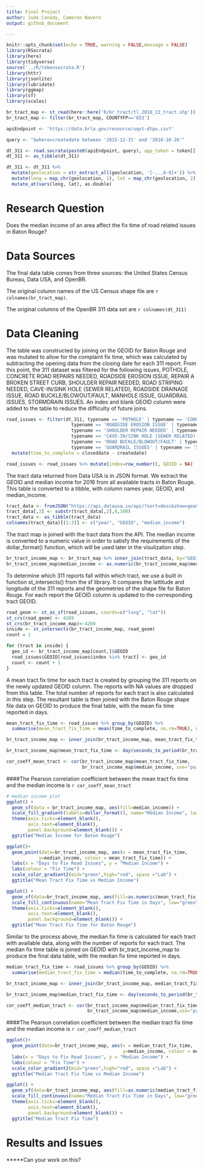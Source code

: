 ```yaml
---
title: Final Project
author: Jude Canady, Cameron Navero
output: github_document

---
```


```r
knitr::opts_chunk$set(echo = TRUE, warning = FALSE,message = FALSE)
library(RSocrata)
library(here)
library(tidyverse)
source('../R/tokensocrata.R')
library(httr)
library(jsonlite)
library(lubridate)
library(ggmap)
library(sf)
library(scales)

```


```r
br_tract_map <- st_read(here::here('R/br_tract/tl_2018_22_tract.shp'))
br_tract_map <- filter(br_tract_map, COUNTYFP=='033')
```

```r
apiEndpoint <- 'https://data.brla.gov/resource/uqxt-dtpe.csv?'

query <- "$where=createdate between '2015-12-31' and '2018-10-26'"

dt_311 <- read.socrata(paste0(apiEndpoint, query), app_token = token[['app']])
dt_311 <- as_tibble(dt_311)

dt_311 <- dt_311 %>% 
  mutate(geolocation = str_extract_all(geolocation, '[-,.,0-9]+')) %>% 
  mutate(long = map_chr(geolocation, 1), lat = map_chr(geolocation, 2)) %>% 
  mutate_at(vars(long, lat), as.double) 
```

# Research Question
Does the median income of an area affect the fix time of road related issues in Baton Rouge?

# Data Sources
The final data table comes from three sources: the United States Census Bureau, Data USA, and OpenBR. 

The original column names of the US Census shape file are `r colnames(br_tract_map)`. 

The original columns of the OpenBR 311 data set are `r colnames(dt_311)`

# Data Cleaning
The table was constructed by joining on the GEOID for Baton Rouge and was mutated to allow for the complaint fix time, which was
calculated by subtracting the opening data from the closing date for each 311 report. From this point, the 311 dataset was 
filtered for the following issues, POTHOLE, CONCRETE ROAD REPAIRS NEEDED, ROADSIDE EROSION ISSUE, REPAIR A BROKEN STREET CURB,
SHOULDER REPAIR NEEDED, ROAD STRIPING NEEDED, CAVE-IN/SINK HOLE (SEWER RELATED), ROADSIDE DRAINAGE ISSUE, 
ROAD BUCKLE/BLOWOUT/FAULT, MANHOLE ISSUE, GUARDRAIL ISSUES, STORMDRAIN ISSUES. An index and blank GEOID column were added 
to the table to reduce the difficulty of future joins. 



```r
road_issues <- filter(dt_311, typename == 'POTHOLE' | typename == 'CONCRETE ROAD REPAIRS NEEDED' |
                        typename == 'ROADSIDE EROSION ISSUE' | typename == 'REPAIR A BROKEN STREET CURB' |
                        typename == 'SHOULDER REPAIR NEEDED' | typename == 'ROAD STRIPING NEEDED' |
                        typename == 'CAVE-IN/SINK HOLE (SEWER RELATED)' | typename == 'ROADSIDE DRAINAGE ISSUE' |
                        typename == 'ROAD BUCKLE/BLOWOUT/FAULT' | typename == 'MANHOLE ISSUE' |
                        typename == 'GUARDRAIL ISSUES' | typename == 'STORMDRAIN ISSUES') %>%
  mutate(time_to_complete = closeddate - createdate)

road_issues <- road_issues %>% mutate(index=row_number(), GEOID = NA)
```


The tract data returned from Data USA is in JSON format. We extract the GEOID and median income for 2016 from all available
tracts in Baton Rouge. This table is converted to a tibble, with column names year, GEOID, and median_income. 


<!-- format data -->
```r
tract_data <- fromJSON("https://api.datausa.io/api/?sort=desc&show=geo&required=income&sumlevel=tract&year=2016&where=geo%3A16000US2205000")$data
tract_data[,2] <- substr(tract_data[,2],8,100)
tract_data <- as_tibble(tract_data)
colnames(tract_data)[(1:3)] <- c("year", "GEOID", "median_income")
```


The tract map is joined with the tract data from the API. The median income is converted to a numeric value in order to satisfy
the requirements of the dollar_format() function, which will be used later in the visulization step. 


<!-- overwriting shape file with tract income data -->
```r
br_tract_income_map <- br_tract_map %>% inner_join(tract_data, by="GEOID")
br_tract_income_map$median_income <- as.numeric(br_tract_income_map$median_income)
```


To determine which 311 reports fall within which tract, we use a built in function st_intersects() from the sf library. It
compares the lattitude and longitude of the 311 reports and the geometries of the shape file for Baton Rouge. For each report
the GEOID column is updated to the corresponding tract GEOID.


<!-- find which point fall within each geometry -->
```r
road_geom <- st_as_sf(road_issues, coords=c("long", "lat"))
st_crs(road_geom) <- 4269
st_crs(br_tract_income_map)<-4269
inside <- st_intersects(br_tract_income_map, road_geom)
count = 1

for (tract in inside) {
  geo_id <- br_tract_income_map[count,]$GEOID
  road_issues$GEOID[road_issues$index %in% tract] <- geo_id
  count <- count + 1
}
```


A mean tract fix time for each tract is created by grouping the 311 reports on the newly updated GEOID column. The reports
with NA values are dropped from this table. The total number of reports for each tract is also calculated in this step. 
The resultant table is then joined with the Baton Rouge shape file data on GEOID to produce the final table, with the mean
fix time reported in days. 


```r
mean_tract_fix_time <- road_issues %>% group_by(GEOID) %>%
  summarise(mean_tract_fix_time = mean(time_to_complete, na.rm=TRUE), num_reports = n()) %>% drop_na()

br_tract_income_map <- inner_join(br_tract_income_map, mean_tract_fix_time, by="GEOID")

br_tract_income_map$mean_tract_fix_time <- day(seconds_to_period(br_tract_income_map$mean_tract_fix_time))
```


<!-- median income vs mean tract fix time correlation -->
```r
cor_coeff_mean_tract <- cor(br_tract_income_map$mean_tract_fix_time,
                            br_tract_income_map$median_income, use="pairwise.complete.obs")
```

####The Pearson correlation coefficient between the mean tract fix time and the median income is `r cor_coeff_mean_tract`

```r
# median income plot
ggplot() +
  geom_sf(data = br_tract_income_map, aes(fill=median_income)) +
  scale_fill_gradient(labels=dollar_format(), name="Median Income", low="green",high="red") +
  theme(axis.ticks=element_blank(), 
        axis.text=element_blank(),
        panel.background=element_blank()) +
  ggtitle("Median Income for Baton Rouge")
```


```r
ggplot()+
  geom_point(data=br_tract_income_map, aes(x = mean_tract_fix_time, 
            y=median_income, colour = mean_tract_fix_time)) +
  labs(x = "Days to Fix Road Issues", y = "Median Income") + 
  labs(colour = "Fix Time") +
  scale_color_gradient2(mid="green",high="red", space ="Lab") +
  ggtitle("Mean Tract Fix Time vs Median Income")
```


```r
ggplot() +
  geom_sf(data=br_tract_income_map, aes(fill=as.numeric(mean_tract_fix_time))) +
  scale_fill_continuous(name="Mean Tract Fix Time in Days", low="green", high="red") +
  theme(axis.ticks=element_blank(), 
        axis.text=element_blank(),
        panel.background=element_blank()) +
  ggtitle("Mean Tract Fix Time for Baton Rouge")
```


Similar to the process above, the median fix time is calculated for each tract with available data, along with the number of 
reports for each tract. The median fix time table is joined on GEOID with br_tract_income_map to produce the final data table, 
with the median fix time reported in days. 


```r
median_tract_fix_time <- road_issues %>% group_by(GEOID) %>%
  summarise(median_tract_fix_time = median(time_to_complete, na.rm=TRUE), num_reports = n()) %>% drop_na()

br_tract_income_map <- inner_join(br_tract_income_map, median_tract_fix_time, by="GEOID")

br_tract_income_map$median_tract_fix_time <- day(seconds_to_period(br_tract_income_map$median_tract_fix_time))

```


```r
cor_coeff_median_tract <- cor(br_tract_income_map$median_tract_fix_time,
                              br_tract_income_map$median_income,use="pairwise.complete.obs")
```

####The Pearson correlation coefficient between the median tract fix time and the median income is `r cor_coeff_median_tract`


```r
ggplot()+
  geom_point(data=br_tract_income_map, aes(x = median_tract_fix_time, 
                                           y=median_income, colour = median_tract_fix_time)) +
  labs(x = "Days to Fix Road Issues", y = "Median Income") + 
  labs(colour = "Fix Time") +
  scale_color_gradient2(mid="green",high="red", space ="Lab") +
  ggtitle("Median Tract Fix Time vs Median Income")
```
 


```r
ggplot() +
  geom_sf(data=br_tract_income_map, aes(fill=as.numeric(median_tract_fix_time))) +
  scale_fill_continuous(name="Median Tract Fix Time in Days", low="green", high="red") +
  theme(axis.ticks=element_blank(), 
        axis.text=element_blank(),
        panel.background=element_blank()) +
  ggtitle("Median Tract Fix Time")

```

# Results and Issues


*****Can your work on this?


